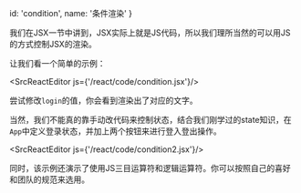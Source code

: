 
  id: 'condition',
  name: '条件渲染'
}

我们在JSX一节中讲到，JSX实际上就是JS代码，所以我们理所当然的可以用JS的方式控制JSX的渲染。

让我们看一个简单的示例：

<SrcReactEditor js={'/react/code/condition.jsx'}/>

尝试修改`login`的值，你会看到渲染出了对应的文字。

当然，我们不能真的靠手动改代码来控制状态，结合我们刚学过的state知识，在`App`中定义登录状态，并加上两个按钮来进行登入登出操作。

<SrcReactEditor js={'/react/code/condition2.jsx'}/>

同时，该示例还演示了使用JS三目运算符和逻辑运算符。你可以按照自己的喜好和团队的规范来选用。